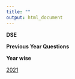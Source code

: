 ```yaml
---
title: ""
output: html_document
---
```


**DSE**

**Previous Year Questions**

**Year wise**

[2021](DSE2021.html)
